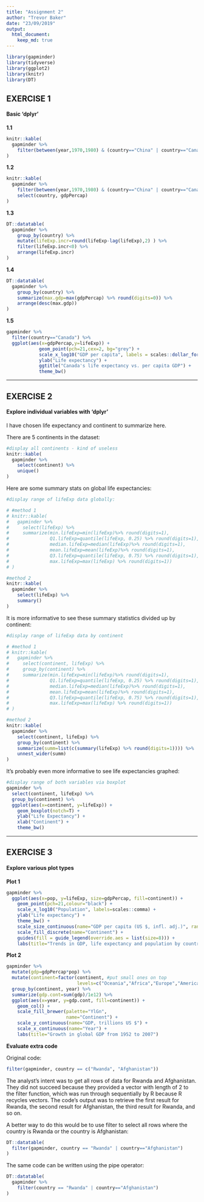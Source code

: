 ```yaml
---
title: "Assignment 2"
author: "Trevor Baker"
date: "23/09/2019"
output: 
  html_document:
    keep_md: true   
---
```


```r

library(gapminder)
library(tidyverse)
library(ggplot2)
library(knitr)
library(DT)

```



## EXERCISE 1
#### Basic 'dplyr'

__1.1__
```r
knitr::kable(
  gapminder %>%
    filter(between(year,1970,1980) & (country=="China" | country=="Canada" | country=="United States"))
)
```


__1.2__
```r
knitr::kable(
  gapminder %>%
    filter(between(year,1970,1980) & (country=="China" | country=="Canada" | country=="United States")) %>%
    select(country, gdpPercap)
)
```


__1.3__
```r

DT::datatable(
  gapminder %>%
    group_by(country) %>%
    mutate(lifeExp.incr=round(lifeExp-lag(lifeExp),2) ) %>%
    filter(lifeExp.incr<0) %>%
    arrange(lifeExp.incr)
)
```

__1.4__
```r

DT::datatable(
  gapminder %>%
    group_by(country) %>%
    summarize(max.gdp=max(gdpPercap) %>% round(digits=0)) %>%
    arrange(desc(max.gdp))
)
```


__1.5__
```r

gapminder %>%
  filter(country=="Canada") %>%
  ggplot(aes(x=gdpPercap,y=lifeExp)) + 
            geom_point(pch=21,cex=2, bg="grey") +
            scale_x_log10("GDP per capita", labels = scales::dollar_format()) +
            ylab("Life expectancy") +
            ggtitle("Canada's life expectancy vs. per capita GDP") +
            theme_bw()

```

---

## EXERCISE 2
#### Explore individual variables with 'dplyr'

I have chosen life expectancy and continent to summarize here.

There are 5 continents in the dataset:
```r
#display all continents - kind of useless
knitr::kable(
  gapminder %>%
    select(continent) %>%
    unique()
)
```


Here are some summary stats on global life expectancies:
```r
#display range of lifeExp data globally:

# #method 1
# knitr::kable(
#   gapminder %>%
#     select(lifeExp) %>%
#     summarize(min.lifeExp=min(lifeExp)%>% round(digits=1),
#               Q1.lifeExp=quantile(lifeExp, 0.25) %>% round(digits=1),
#               median.lifeExp=median(lifeExp)%>% round(digits=1),
#               mean.lifeExp=mean(lifeExp)%>% round(digits=1),
#               Q3.lifeExp=quantile(lifeExp, 0.75) %>% round(digits=1),
#               max.lifeExp=max(lifeExp) %>% round(digits=1)) 
# )

#method 2
knitr::kable(
  gapminder %>%
    select(lifeExp) %>%
    summary()
)

```

It is more informative to see these summary statistics divided up by continent:
```r
#display range of lifeExp data by continent

# #method 1
# knitr::kable(
#   gapminder %>%
#     select(continent, lifeExp) %>%
#     group_by(continent) %>%
#     summarize(min.lifeExp=min(lifeExp)%>% round(digits=1),
#               Q1.lifeExp=quantile(lifeExp, 0.25) %>% round(digits=1),
#               median.lifeExp=median(lifeExp)%>% round(digits=1),
#               mean.lifeExp=mean(lifeExp)%>% round(digits=1),
#               Q3.lifeExp=quantile(lifeExp, 0.75) %>% round(digits=1),
#               max.lifeExp=max(lifeExp) %>% round(digits=1)) 
# )

#method 2
knitr::kable(
  gapminder %>%
    select(continent, lifeExp) %>%
    group_by(continent) %>%
    summarize(summ=list(c(summary(lifeExp) %>% round(digits=1)))) %>%
    unnest_wider(summ) 
)


```


It's probably even more informative to see life expectancies graphed:
```r

#display range of both variables via boxplot
gapminder %>%
  select(continent, lifeExp) %>%
  group_by(continent) %>%
  ggplot(aes(x=continent, y=lifeExp)) +
    geom_boxplot(notch=T) +
    ylab("Life Expectancy") +
    xlab("Continent") +
    theme_bw()

```

---

## EXERCISE 3
#### Explore various plot types

__Plot 1__

```r

gapminder %>%
  ggplot(aes(x=pop, y=lifeExp, size=gdpPercap, fill=continent)) +
    geom_point(pch=21,colour="black") +
    scale_x_log10("Population", labels=scales::comma) +
    ylab("Life expectancy") +
    theme_bw() +
    scale_size_continuous(name="GDP per capita (US $, infl. adj.)", range=c(0.5,10)) +
    scale_fill_discrete(name="Continent") +
    guides(fill = guide_legend(override.aes = list(size=8))) +
    labs(title="Trends in GDP, life expectancy and population by country, 1952-2007")


```

__Plot 2__
```r

gapminder %>%
  mutate(gdp=gdpPercap*pop) %>%
  mutate(continent=factor(continent, #put small ones on top
                          levels=c("Oceania","Africa","Europe","Americas","Asia"))) %>%
  group_by(continent, year) %>%
  summarize(gdp.cont=sum(gdp)/1e12) %>%
  ggplot(aes(x=year, y=gdp.cont, fill=continent)) +
    geom_col() +
    scale_fill_brewer(palette="YlGn", 
                      name="Continent") +
    scale_y_continuous(name="GDP, trillions US $") +
    scale_x_continuous(name="Year") +
    labs(title="Growth in global GDP from 1952 to 2007")


```

__Evaluate extra code__

Original code:
```r
filter(gapminder, country == c("Rwanda", "Afghanistan"))
```

The analyst's intent was to get all rows of data for Rwanda and Afghanistan. They did not succeed because they provided a vector with length of 2 to the filter function, which was run through sequentially by R because R recycles vectors. The code's output was to retrieve the first result for Rwanda, the second result for Afghanistan, the third result for Rwanda, and so on.

A better way to do this would be to use filter to select all rows where the country is Rwanda or the country is Afghanistan:
```r
DT::datatable(
  filter(gapminder, country == "Rwanda" | country=="Afghanistan")  
)


```


The same code can be written using the pipe operator:
```r
DT::datatable(
  gapminder %>%
    filter(country == "Rwanda" | country=="Afghanistan")  
)

```


